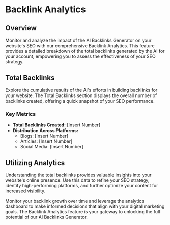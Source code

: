 # Backlink Analytics

## Overview

Monitor and analyze the impact of the AI Backlinks Generator on your website's SEO with our comprehensive Backlink Analytics. This feature provides a detailed breakdown of the total backlinks generated by the AI for your account, empowering you to assess the effectiveness of your SEO strategy.

## Total Backlinks

Explore the cumulative results of the AI's efforts in building backlinks for your website. The Total Backlinks section displays the overall number of backlinks created, offering a quick snapshot of your SEO performance.

### Key Metrics

- **Total Backlinks Created:** [Insert Number]
- **Distribution Across Platforms:**
  - Blogs: [Insert Number]
  - Articles: [Insert Number]
  - Social Media: [Insert Number]

## Utilizing Analytics

Understanding the total backlinks provides valuable insights into your website's online presence. Use this data to refine your SEO strategy, identify high-performing platforms, and further optimize your content for increased visibility.

Monitor your backlink growth over time and leverage the analytics dashboard to make informed decisions that align with your digital marketing goals. The Backlink Analytics feature is your gateway to unlocking the full potential of our AI Backlinks Generator.
